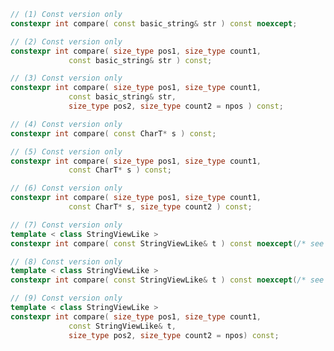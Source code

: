 ```cpp
// (1) Const version only
constexpr int compare( const basic_string& str ) const noexcept;

// (2) Const version only
constexpr int compare( size_type pos1, size_type count1,
			 const basic_string& str ) const;

// (3) Const version only
constexpr int compare( size_type pos1, size_type count1,
             const basic_string& str,
             size_type pos2, size_type count2 = npos ) const;

// (4) Const version only
constexpr int compare( const CharT* s ) const;

// (5) Const version only
constexpr int compare( size_type pos1, size_type count1,
             const CharT* s ) const;

// (6) Const version only
constexpr int compare( size_type pos1, size_type count1,
             const CharT* s, size_type count2 ) const;

// (7) Const version only
template < class StringViewLike >
constexpr int compare( const StringViewLike& t ) const noexcept(/* see below */);

// (8) Const version only
template < class StringViewLike >
constexpr int compare( const StringViewLike& t ) const noexcept(/* see below */);

// (9) Const version only
template < class StringViewLike >
constexpr int compare( size_type pos1, size_type count1,
             const StringViewLike& t,
             size_type pos2, size_type count2 = npos) const;
```

